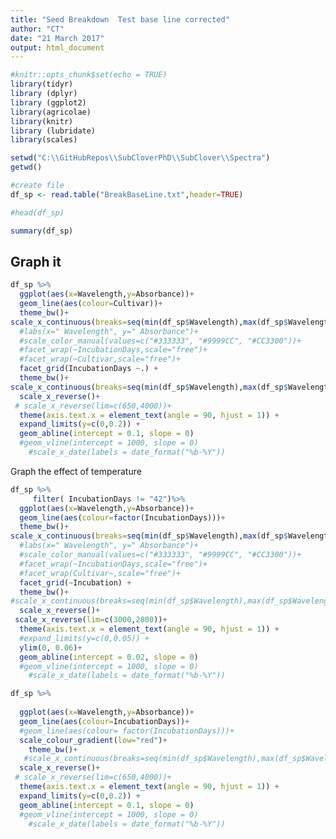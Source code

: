 ```yaml
---
title: "Seed Breakdown  Test base line corrected"
author: "CT"
date: "21 March 2017"
output: html_document
---
```


```r
#knitr::opts_chunk$set(echo = TRUE)
library(tidyr)
library (dplyr)
library (ggplot2)
library(agricolae)
library(knitr)
library (lubridate)
library(scales)

```



```r
setwd("C:\\GitHubRepos\\SubCloverPhD\\SubClover\\Spectra")
getwd()

#create file
df_sp <- read.table("BreakBaseLine.txt",header=TRUE)

#head(df_sp)

summary(df_sp)
```

## Graph it 

```r

df_sp %>%
  ggplot(aes(x=Wavelength,y=Absorbance))+
  geom_line(aes(colour=Cultivar))+
  theme_bw()+
scale_x_continuous(breaks=seq(min(df_sp$Wavelength),max(df_sp$Wavelength),100))+
  #labs(x=" Wavelength", y=" Absorbance")+
  #scale_color_manual(values=c("#333333", "#9999CC", "#CC3300"))+
  #facet_wrap(~IncubationDays,scale="free")+
  #facet_wrap(~Cultivar,scale="free")+
  facet_grid(IncubationDays ~.) +
  theme_bw()+
scale_x_continuous(breaks=seq(min(df_sp$Wavelength),max(df_sp$Wavelength),400))+
  scale_x_reverse()+
 # scale_x_reverse(lim=c(650,4000))+
  theme(axis.text.x = element_text(angle = 90, hjust = 1)) +
  expand_limits(y=c(0,0.2)) +
  geom_abline(intercept = 0.1, slope = 0)
  #geom_vline(intercept = 1000, slope = 0)
    #scale_x_date(labels = date_format("%b-%Y"))


```


Graph the effect of temperature 


```r

df_sp %>%
     filter( IncubationDays != "42")%>%
  ggplot(aes(x=Wavelength,y=Absorbance))+
  geom_line(aes(colour=factor(IncubationDays)))+
  theme_bw()+
scale_x_continuous(breaks=seq(min(df_sp$Wavelength),max(df_sp$Wavelength),100))+
  #labs(x=" Wavelength", y=" Absorbance")+
  #scale_color_manual(values=c("#333333", "#9999CC", "#CC3300"))+
  #facet_wrap(~IncubationDays,scale="free")+
  #facet_wrap(Cultivar~,scale="free")+
  facet_grid(~Incubation) +
  theme_bw()+
#scale_x_continuous(breaks=seq(min(df_sp$Wavelength),max(df_sp$Wavelength),400))+
  scale_x_reverse()+
 scale_x_reverse(lim=c(3000,2800))+
  theme(axis.text.x = element_text(angle = 90, hjust = 1)) +
  #expand_limits(y=c(0,0.05)) +
  ylim(0, 0.06)+
  geom_abline(intercept = 0.02, slope = 0)
  #geom_vline(intercept = 1000, slope = 0)
    #scale_x_date(labels = date_format("%b-%Y"))
```


```r

df_sp %>%
  
  ggplot(aes(x=Wavelength,y=Absorbance))+
  geom_line(aes(colour=IncubationDays))+
  #geom_line(aes(colour= factor(IncubationDays)))+
  scale_colour_gradient(low="red")+
    theme_bw()+
   #scale_x_continuous(breaks=seq(min(df_sp$Wavelength),max(df_sp$Wavelength),400))+
  scale_x_reverse()+
 # scale_x_reverse(lim=c(650,4000))+
  theme(axis.text.x = element_text(angle = 90, hjust = 1)) +
  expand_limits(y=c(0,0.2)) +
  geom_abline(intercept = 0.1, slope = 0)
  #geom_vline(intercept = 1000, slope = 0)
    #scale_x_date(labels = date_format("%b-%Y"))



```


#